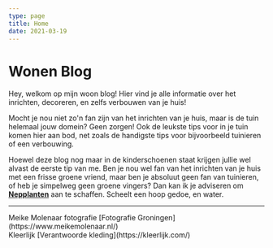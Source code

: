 ```yaml
---
type: page
title: Home
date: 2021-03-19
---
```


# Wonen Blog

Hey, welkom op mijn woon blog! Hier vind je alle informatie over het inrichten, decoreren, en zelfs verbouwen van je huis!


Mocht je nou niet zo'n fan zijn van het inrichten van je huis, maar is de tuin helemaal jouw domein? Geen zorgen! Ook de leukste tips voor in je tuin komen hier aan bod, net zoals de handigste tips voor bijvoorbeeld tuinieren of een verbouwing.

Hoewel deze blog nog maar in de kinderschoenen staat krijgen jullie wel alvast de eerste tip van me.
Ben je nou wel fan van het inrichten van je huis met een frisse groene vriend, maar ben je absoluut geen fan van tuinieren, of heb je simpelweg geen groene vingers?
Dan kan ik je adviseren om [**Nepplanten**](https://www.everplant.nl/nep-planten/)  aan te schaffen. Scheelt een hoop gedoe, en water. 

---

<div>
  Meike Molenaar fotografie [Fotografie Groningen](https://www.meikemolenaar.nl/)
  <br />
  Kleerlijk [Verantwoorde kleding](https://kleerlijk.com/)
  <br />
</div>
